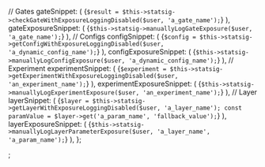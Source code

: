 

  // Gates
  gateSnippet: (
    <CodeBlock language="php">
      {`$result = $this->statsig->checkGateWithExposureLoggingDisabled($user, 'a_gate_name');`}
    </CodeBlock>
  ),
  gateExposureSnippet: (
    <CodeBlock language="php">
      {`$this->statsig->manuallyLogGateExposure($user, 'a_gate_name');`}
    </CodeBlock>
  ),
  // Configs
  configSnippet: (
    <CodeBlock language="php">
      {`$config = $this->statsig->getConfigWithExposureLoggingDisabled($user, 'a_dynamic_config_name');`}
    </CodeBlock>
  ),
  configExposureSnippet: (
    <CodeBlock language="php">
      {`$this->statsig->manuallyLogConfigExposure($user, 'a_dynamic_config_name');`}
    </CodeBlock>
  ),
  // Experiment
  experimentSnippet: (
    <CodeBlock language="php">
      {`$experiment = $this->statsig->getExperimentWithExposureLoggingDisabled($user, 'an_experiment_name');`}
    </CodeBlock>
  ),
  experimentExposureSnippet: (
    <CodeBlock language="php">
      {`$this->statsig->manuallyLogExperimentExposure($user, 'an_experiment_name');`}
    </CodeBlock>
  ),
  // Layer
  layerSnippet: (
    <CodeBlock language="php">
      {`$layer = $this->statsig->getLayerWithExposureLoggingDisabled($user, 'a_layer_name');
const paramValue = $layer->get('a_param_name', 'fallback_value');`}
    </CodeBlock>
  ),
  layerExposureSnippet: (
    <CodeBlock language="php">
      {`$this->statsig->manuallyLogLayerParameterExposure($user, 'a_layer_name', 'a_param_name');`}
    </CodeBlock>
  ),
};

;
